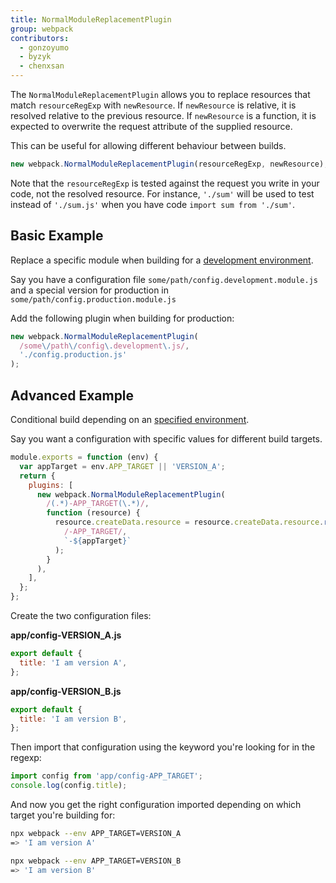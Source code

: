 ```yaml
---
title: NormalModuleReplacementPlugin
group: webpack
contributors:
  - gonzoyumo
  - byzyk
  - chenxsan
---
```


The `NormalModuleReplacementPlugin` allows you to replace resources that match `resourceRegExp` with `newResource`. If `newResource` is relative, it is resolved relative to the previous resource. If `newResource` is a function, it is expected to overwrite the request attribute of the supplied resource.

This can be useful for allowing different behaviour between builds.

```js
new webpack.NormalModuleReplacementPlugin(resourceRegExp, newResource);
```

Note that the `resourceRegExp` is tested against the request you write in your code, not the resolved resource. For instance, `'./sum'` will be used to test instead of `'./sum.js'` when you have code `import sum from './sum'`.

## Basic Example

Replace a specific module when building for a [development environment](/guides/production).

Say you have a configuration file `some/path/config.development.module.js` and a special version for production in `some/path/config.production.module.js`

Add the following plugin when building for production:

```javascript
new webpack.NormalModuleReplacementPlugin(
  /some\/path\/config\.development\.js/,
  './config.production.js'
);
```

## Advanced Example

Conditional build depending on an [specified environment](/configuration/configuration-types).

Say you want a configuration with specific values for different build targets.

```javascript
module.exports = function (env) {
  var appTarget = env.APP_TARGET || 'VERSION_A';
  return {
    plugins: [
      new webpack.NormalModuleReplacementPlugin(
        /(.*)-APP_TARGET(\.*)/,
        function (resource) {
          resource.createData.resource = resource.createData.resource.replace(
            /-APP_TARGET/,
            `-${appTarget}`
          );
        }
      ),
    ],
  };
};
```

Create the two configuration files:

**app/config-VERSION_A.js**

```javascript
export default {
  title: 'I am version A',
};
```

**app/config-VERSION_B.js**

```javascript
export default {
  title: 'I am version B',
};
```

Then import that configuration using the keyword you're looking for in the regexp:

```javascript
import config from 'app/config-APP_TARGET';
console.log(config.title);
```

And now you get the right configuration imported depending on which target you're building for:

```bash
npx webpack --env APP_TARGET=VERSION_A
=> 'I am version A'

npx webpack --env APP_TARGET=VERSION_B
=> 'I am version B'
```
